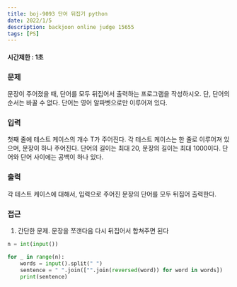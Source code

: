```yaml
---
title: boj-9093 단어 뒤집기 python
date: 2022/1/5
description: backjoon online judge 15655
tags: [PS]
---
```


#### 시간제한 : 1초

### 문제
문장이 주어졌을 때, 단어를 모두 뒤집어서 출력하는 프로그램을 작성하시오. 단, 단어의 순서는 바꿀 수 없다. 단어는 영어 알파벳으로만 이루어져 있다.

### 입력
첫째 줄에 테스트 케이스의 개수 T가 주어진다. 각 테스트 케이스는 한 줄로 이루어져 있으며, 문장이 하나 주어진다. 단어의 길이는 최대 20, 문장의 길이는 최대 1000이다. 단어와 단어 사이에는 공백이 하나 있다.

### 출력
각 테스트 케이스에 대해서, 입력으로 주어진 문장의 단어를 모두 뒤집어 출력한다.

### 접근
1. 간단한 문제. 문장을 쪼갠다음 다시 뒤집어서 합쳐주면 된다
```python
n = int(input())

for _ in range(n):
    words = input().split(" ")
    sentence = " ".join(["".join(reversed(word)) for word in words])
    print(sentence)
```
